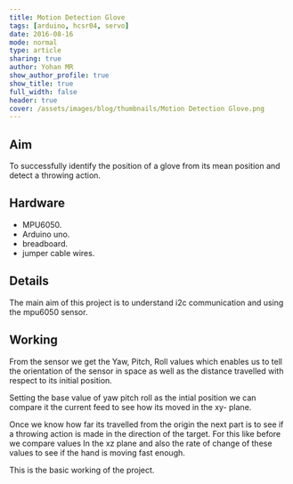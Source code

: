 ```yaml
---
title: Motion Detection Glove
tags: [arduino, hcsr04, servo]
date: 2016-08-16
mode: normal
type: article
sharing: true
author: Yohan MR
show_author_profile: true
show_title: true
full_width: false
header: true
cover: /assets/images/blog/thumbnails/Motion Detection Glove.png
---
```


## Aim

To successfully identify the position of a glove from its mean position and detect a throwing action.

## Hardware

- MPU6050.
- Arduino uno.
- breadboard.
- jumper cable wires.

## Details

The main aim of this project is to understand i2c communication and using the mpu6050 sensor.

## Working

From the sensor we get the Yaw, Pitch, Roll values which enables us to tell the orientation of the sensor in space as well as the distance travelled with respect to its initial position.

Setting the base value of yaw pitch roll as the intial position we can compare it the current feed to see how its moved in the xy- plane.

Once we know how far its travelled from the origin the next part is to see if a throwing action is made in the direction of the target. For this like before we compare values In the xz plane and also the rate of change of these values to see if the hand is moving fast enough.

This is the basic working of the project.

<EmbedItem url="https://www.youtube.com/embed/uYUHfccAfc4" />
